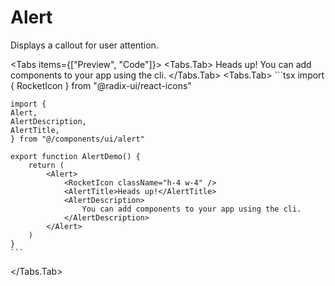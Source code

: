 
# Alert

Displays a callout for user attention.

<Tabs items={["Preview", "Code"]}>
  <Tabs.Tab>
    <ComponentPreview>
      <Alert>
          <RocketIcon className="h-4 w-4" />
          <AlertTitle>Heads up!</AlertTitle>
          <AlertDescription>
              You can add components to your app using the cli.
          </AlertDescription>
      </Alert>
    </ComponentPreview>
  </Tabs.Tab>
  <Tabs.Tab>
    ```tsx
    import { RocketIcon } from "@radix-ui/react-icons"
    
    import {
    Alert,
    AlertDescription,
    AlertTitle,
    } from "@/components/ui/alert"
    
    export function AlertDemo() {
        return (
            <Alert>
                <RocketIcon className="h-4 w-4" />
                <AlertTitle>Heads up!</AlertTitle>
                <AlertDescription>
                    You can add components to your app using the cli.
                </AlertDescription>
            </Alert>
        )
    }
    ```

  </Tabs.Tab>
</Tabs>
